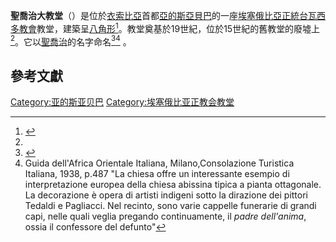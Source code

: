 {{Infobox religious building
| building_name         =聖喬治大教堂<br>የቅዱስ ጊዮርጊስ ካቴድራል
| infobox_width         =
| image                 =Katedrála sv. Jiří.jpg
| image_size            =
| caption               =
| map_type              =
| map_size              =
| map_caption           =
| location              = [[衣索比亞|衣索比亞]][[亞的斯亞貝巴|亞的斯亞貝巴]]
| geo                   ={{coord|9.036691|N|38.751415|E|source:frwiki_region:ET_type:landmark|format=dms|display=title,inline}}
| latitude              =
| longitude             =
| religious_affiliation =[[埃塞俄比亞正統台瓦西多教會|埃塞俄比亞正統台瓦西多教會]]
| rite                  =
| region                =
| state                 =
| province              =
| territory             =
| prefecture            =
| sector                =
| district              =
| cercle                =
| municipality          =
| consecration_year     = 
| status                =[[教堂|教堂]]
| functional_status     =
| heritage_designation  =
| leadership            =
| website               =
| architecture          =
| architect             =
| architecture_type     =
| architecture_style    =
| general_contractor    =
| facade_direction      =
| groundbreaking        =19世紀
| year_completed        =
| construction_cost     =
| specifications        =
| capacity              =
| length                =
| width                 =
| width_nave            = 
| height_max            =
| dome_quantity         =
| dome_height_outer     =
| dome_height_inner     =
| dome_dia_outer        =
| dome_dia_inner        =
| minaret_quantity      =
| minaret_height        =
| spire_quantity        =
| spire_height          =
}}
'''聖喬治大教堂'''（{{lang-am|የቅዱስ ጊዮርጊስ ካቴድራል|translit=yek’idusi gīyorigīsi katēdirali}}）是位於[[衣索比亞|衣索比亞]]首都[[亞的斯亞貝巴|亞的斯亞貝巴]]的一座[[埃塞俄比亞正統台瓦西多教會|埃塞俄比亞正統台瓦西多教會]]教堂，建築呈[[八角形|八角形]]<ref>{{cite web|url=http://www.selamta.net/addis_ababa.htm|title=Addis Ababa|publisher=Selamta.net|accessdate=2008-11-01}}</ref>。教堂奠基於19世紀，位於15世紀的舊教堂的廢墟上<ref name="Sacred"/>。它以[[聖喬治|聖喬治]]的名字命名<ref name="Sacred">{{cite web|url=http://www.sacred-destinations.com/ethiopia/addis-ababa-st-george-cathedral.htm|title=St. George's Cathedral, Addis Ababa|publisher=Sacred Destinations|access-date=2008-11-01|archive-url=https://web.archive.org/web/20080719193132/http://www.sacred-destinations.com/ethiopia/addis-ababa-st-george-cathedral.htm|archive-date=2008-07-19}}</ref><ref>Guida dell'Africa Orientale Italiana, Milano,Consolazione Turistica Italiana, 1938, p.487 "La chiesa offre un interessante esempio di interpretazione europea della chiesa abissina tipica a pianta ottagonale. La decorazione è opera di artisti indigeni sotto la dirazione dei pittori Tedaldi e Pagliacci. Nel recinto, sono varie cappelle funerarie di grandi capi, nelle quali veglia pregando continuamente, il ''padre dell'anima'', ossia il confessore del defunto"</ref> 。

==參考文獻==
{{reflist}}

{{commonscat|St. George's Cathedral in Addis Ababa}}
{{Ethiopia-stub}}
[[Category:亚的斯亚贝巴|Category:亚的斯亚贝巴]]
[[Category:埃塞俄比亚正教会教堂|Category:埃塞俄比亚正教会教堂]]